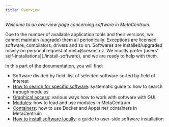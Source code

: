 ```yaml
---
title: Overview
---
```

*Welcome to an overview page concerning software in MetaCentrum.*

<Callout type="info" title="New software or its version.">
    Due to the number of available application tools and their versions, we cannot maintain (upgrade) them all periodically. Exceptions are licensed software, compilators, drivers and so on. Softwares are installed/upgraded mainly on personal request at meta@cesnet.cz. We mostly prefer [users' self-installations](./install-software), and we are ready to help with them.
</Callout>

In this part of the documentation, you will find:

- Software divided by field: list of selected software sorted by field of interest
- [How to search for specific software](./search-soft): systematic guide to how to search through modules
- [Graphical access](./graphical-access): various ways how to work with software with GUI
- [Modules](./modules): how to load and use modules in MetaCentrum
- [Containers](./containers): how to use Docker and Apptainer containers in MetaCentrum
- [How to install software locally](./install-software): a guide to user-side software installation
